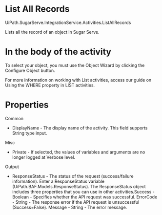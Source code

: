 ﻿# List All Records

UiPath.SugarServe.IntegrationService.Activities.ListAllRecords

Lists all the record of an object in Sugar Serve.

# In the body of the activity

To select your object, you must use the Object Wizard by clicking the Configure Object button.

For more information on working with List activities, access our guide on Using the WHERE property in LIST activities.

# Properties

Common

* DisplayName - The display name of the activity. This field supports String type input.

Misc

* Private - If selected, the values of variables and arguments are no longer logged at Verbose level.

Output

* ResponseStatus - The status of the request (success/failure information). Enter a ResponseStatus variable (UiPath.BAF.Models.ResponseStatus). The ResponseStatus object includes three properties that you can use in other activities.Success - Boolean - Specifies whether the API request was successful. ErrorCode - String - The response error if the API request is unsuccessful (Success=False). Message - String - The error message.

